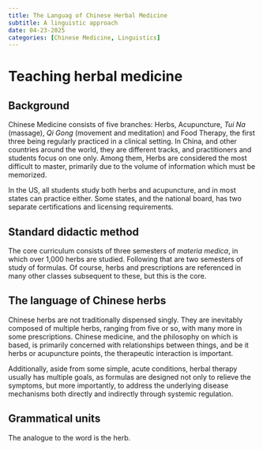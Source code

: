 ```yaml
---
title: The Languag of Chinese Herbal Medicine
subtitle: A linguistic approach
date: 04-23-2025
categories: [Chinese Medicine, Linguistics]
---
```


# Teaching herbal medicine

## Background

Chinese Medicine consists of five branches: Herbs, Acupuncture, *Tui Na* (massage), *Qi Gong* (movement and meditation) and Food Therapy, the first three being regularly practiced in a clinical setting. In China, and other countries around the world, they are different tracks, and practitioners and students focus on one only. Among them, Herbs are considered the most difficult to master, primarily due to the volume of information which must be memorized.

In the US, all students study both herbs and acupuncture, and in most states can practice either. Some states, and the national board, has two separate certifications and licensing requirements.

## Standard didactic method

The core curriculum consists of three semesters of *materia medica*, in which over 1,000 herbs are studied. Following that are two semesters of study of formulas. Of course, herbs and prescriptions are referenced in many other classes subsequent to these, but this is the core.

## The language of Chinese herbs

Chinese herbs are not traditionally dispensed singly. They are inevitably composed of multiple herbs, ranging from five or so, with many more in some prescriptions. Chinese medicine, and the philosophy on which is based, is primarily concerned with relationships between things, and be it herbs or acupuncture points, the therapeutic interaction is important.

Additionally, aside from some simple, acute conditions, herbal therapy usually has multiple goals, as formulas are designed not only to relieve the symptoms, but more importantly, to address the underlying disease mechanisms both directly and indirectly through systemic regulation.

## Grammatical units

The analogue to the word is the herb.
